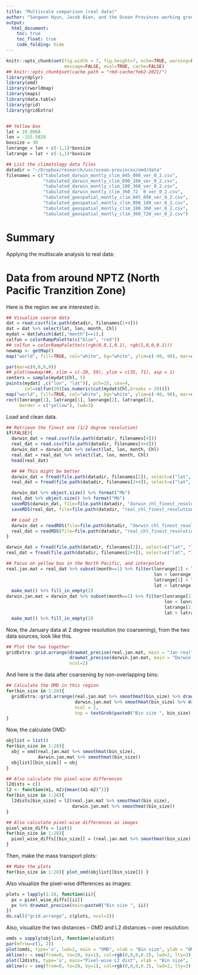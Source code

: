 ```yaml
---
title: "Multiscale comparison (real data)"
author: "Sangwon Hyun, Jacob Bien, and the Ocean Provinces working group"
output:
  html_document:
    toc: true
    toc_float: true
    code_folding: hide
---
```


```r
knitr::opts_chunk$set(fig.width = 7, fig.height=7, echo=TRUE, warning=FALSE,
                      message=FALSE, eval=TRUE, cache=FALSE)
## knitr::opts_chunk$set(cache.path = "rmd-cache/feb2-2021/")
library(dplyr)
library(omd)
library(rworldmap)
library(maps)
library(data.table)
library(grid)
library(gridExtra)


## Yellow box
lat = 19.8968
lon = -155.5828
boxsize = 30
lonrange = lon + c(-1,1)*boxsize
latrange = lat + c(-1,1)*boxsize

## List the climatology data files 
datadir = "~/Dropbox/research/usc/ocean-provinces/omd/data"
filenames = c("tabulated_darwin_montly_clim_045_090_ver_0_2.csv",
              "tabulated_darwin_montly_clim_090_180_ver_0_2.csv",
              "tabulated_darwin_montly_clim_180_360_ver_0_2.csv",
              "tabulated_darwin_montly_clim_360_72  0_ver_0_2.csv",
              "tabulated_geospatial_montly_clim_045_090_ver_0_2.csv",
              "tabulated_geospatial_montly_clim_090_180_ver_0_2.csv",
              "tabulated_geospatial_montly_clim_180_360_ver_0_2.csv",
              "tabulated_geospatial_montly_clim_360_720_ver_0_2.csv")
```

# Summary

Applying the multiscale analysis to real data:

# Data from around NPTZ (North Pacific Tranzition Zone)

Here is the region we are interested in.

```r
## Visualize coarse data
dat = read.csv(file.path(datadir, filenames[1+4]))
dat = dat %>% select(lat, lon, month, Chl)
mydat = dat[which(dat[,"month"]==1),]
colfun = colorRampPalette(c("blue", "red"))
## colfun = colorRampPalette(c(rgb(0,0,1,0.1), rgb(1,0,0,0.1)))
newmap <- getMap()
map("world", fill=TRUE, col="white", bg="white", ylim=c(-90, 90), mar=c(0,0,0,0))

par(mar=c(0,0,0,0))
## plot(newmap)##, xlim = c(-20, 59), ylim = c(35, 71), asp = 1)
centers = sample(mydat$Chl, 5)
points(mydat[ ,c("lon", "lat")], pch=15, cex=4,
       col=colfun(20)[as.numeric(cut(mydat$Chl,breaks = 20))])
map("world", fill=TRUE, col="white", bg="white", ylim=c(-90, 90), mar=c(0,0,0,0), add=TRUE)
rect(lonrange[1], latrange[1], lonrange[2], latrange[2],
     border = c("yellow"), lwd=3)
```

Load and clean data.

```r

## Retrieve the finest one (1/2 degree resolution)
if(FALSE){
  darwin_dat = read.csv(file.path(datadir, filenames[4]))
  real_dat = read.csv(file.path(datadir, filenames[4+4]))
  darwin_dat = darwin_dat %>% select(lat, lon, month, Chl)
  real_dat = real_dat %>% select(lat, lon, month, Chl)
  head(real_dat)

  ## ## This might be better
  darwin_dat = fread(file.path(datadir, filenames[2]), select=c("lat", "lon", "month", "Chl"))
  real_dat = fread(file.path(datadir, filenames[2+4]), select=c("lat", "lon", "month", "Chl"))

  darwin_dat %>% object.size() %>% format("Mb")
  real_dat %>% object.size() %>% format("Mb")
  saveRDS(darwin_dat, file=file.path(datadir, "darwin_chl_finest_resolution.RDS"))
  saveRDS(real_dat, file=file.path(datadir, "real_chl_finest_resolution.RDS"))

  ## Load it
  darwin_dat = readRDS(file=file.path(datadir, "darwin_chl_finest_resolution.RDS"))
  real_dat = readRDS(file=file.path(datadir, "real_chl_finest_resolution.RDS"))
}

darwin_dat = fread(file.path(datadir, filenames[2]), select=c("lat", "lon", "month", "Chl"))
real_dat = fread(file.path(datadir, filenames[2+4]), select=c("lat", "lon", "month", "Chl"))

## Focus on yellow box in the North Pacific, and interpolate
real.jan.mat = real_dat %>% subset(month==1) %>% filter(lonrange[1] < lon,
                                                        lon < lonrange[2],
                                                        latrange[1] < lat,
                                                        lat < latrange[2]) %>%
  make_mat() %>% fill_in_empty(2)
darwin.jan.mat = darwin_dat %>% subset(month==1) %>% filter(lonrange[1] < lon,
                                                            lon < lonrange[2],
                                                            latrange[1] < lat,
                                                            lat < latrange[2]) %>%
  make_mat() %>% fill_in_empty(2)
```

Now, the January data at 2 degree resolution (no coarsening), from the two data
sources, look like this.

```r
## Plot the two together
gridExtra::grid.arrange(drawmat_precise(real.jan.mat, main = "Jan real"),
                        drawmat_precise(darwin.jan.mat, main = "Darwin real"),
                        ncol=2)
```

And here is the data after coarsening by non-overlapping bins:


```r
## Calculate the OMD in this region
for(bin_size in 1:28){
  gridExtra::grid.arrange(real.jan.mat %>% smoothmat(bin_size) %>% drawmat_precise( main = "Jan real"),
                          darwin.jan.mat %>% smoothmat(bin_size) %>% drawmat_precise(main = "Darwin real"),
                          ncol = 2,
                          top = textGrob(paste0("Bin size ", bin_size), gp = gpar(fontsize=20, font=2)))
}
```

Now, the calculate OMD:

```r
objlist = list()
for(bin_size in 1:28){
  obj = omd(real.jan.mat %>% smoothmat(bin_size),
            darwin.jan.mat %>% smoothmat(bin_size))
  objlist[[bin_size]] = obj
}

## Also calculate the pixel-wise differences
l2dists = c()
l2 <- function(m1, m2){mean((m1-m2)^2)}
for(bin_size in 1:28){
  l2dists[bin_size] = l2(real.jan.mat %>% smoothmat(bin_size),
                         darwin.jan.mat %>% smoothmat(bin_size))
}

## Also calculate pixel-wise differences as images
pixel_wise_diffs = list()
for(bin_size in 1:28){
  pixel_wise_diffs[[bin_size]] = (real.jan.mat %>% smoothmat(bin_size) -  darwin.jan.mat %>% smoothmat(bin_size))
}
```

Then, make the mass transport plots:

```r
## Make the plots
for(bin_size in 1:28){ plot_omd(objlist[[bin_size]]) }
```

Also visualize the pixel-wise differences as images:

```r
plots = lapply(1:28, function(ii){
  px = pixel_wise_diffs[[ii]]
  px %>% drawmat_precise(main=paste0("Bin size ", ii))
})
do.call("grid.arrange", c(plots, ncol=3))
```

Also, visualize the two distances -- OMD and L2 distances -- over resolution:

```r
omds = sapply(objlist, function(a)a$dist)
par(mfrow=c(1, 2))
plot(omds, type='o', lwd=2, main = "OMD", xlab = "Bin size", ylab = "OMD")
abline(v = seq(from=0, to=28, by=1), col=rgb(0,0,0,0.2), lwd=2, lty=3)
plot(l2dists, type='o', main="Pixel-wise L2 dist", xlab = "Bin size", lwd=2, lty=3, ylab = "L2 distance")
abline(v = seq(from=0, to=28, by=1), col=rgb(0,0,0,0.2), lwd=2, lty=3)
```


<div class="tocify-extend-page" data-unique="tocify-extend-page" style="height: 0;"></div>
